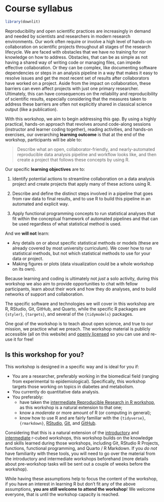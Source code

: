 # Course syllabus {#sec-syllabus}

```r
library(downlit)
```

Reproducibility and open scientific practices are increasingly in demand
and needed by scientists and researchers in modern research
environments. Our work often require or involve a high level of hands-on
collaboration on scientific projects throughout all stages of the
research lifecycle. We are faced with obstacles that we have no training
for nor knowledge on how to address. Obstacles, that can be as simple as
not having a shared way of writing code or managing files, can impede
effective collaboration. Or they can be complex, like documenting
software dependencies or steps in an analysis pipeline in a way that
makes it easy to resolve issues and get the most recent set of results
after collaborators have worked on a project. Aside from the impact on
collaboration, these barriers can even affect projects with just one
primary researcher. Ultimately, this can have consequences on the
reliability and reproducibility of scientific results, especially
considering that the measures taken to address these barriers are often
not explicitly shared in classical science output (like a publication).

With this workshop, we aim to begin addressing this gap. By using a highly
practical, hands-on approach that revolves around code-along sessions
(instructor and learner coding together), reading activities, and
hands-on exercises, our overarching **learning outcome** is that at the
end of the workshop, participants will be able to:

> Describe what an open, collaborator-friendly, and nearly-automated
> reproducible data analysis pipeline and workflow looks like, and then
> create a project that follows these concepts by using R.

Our specific **learning objectives** are to:

1.  Identify potential actions to streamline collaboration on a data
    analysis project and create projects that apply many of these
    actions using R.

2.  Describe and define the distinct steps involved in a pipeline that
    goes from raw data to final results, and to use R to build this
    pipeline in an automated and explicit way.

3.  Apply functional programming concepts to run statistical analyses
    that fit within the conceptual framework of automated pipelines and
    that can be used regardless of what statistical method is used.

And we **will not** learn:

-   Any details on or about specific statistical methods or models
    (these are already covered by most university curriculum). We cover
    how to run statistical methods, but not which statistical methods to
    use for your data or project.
-   Making figures or plots (data visualization could be a whole workshop
    on its own).

Because learning and coding is ultimately not *just* a solo activity,
during this workshop we also aim to provide opportunities to chat with
fellow participants, learn about their work and how they do analyses,
and to build networks of support and collaboration.

The specific software and technologies we will cover in this workshop are
R, RStudio, Git, GitHub, and Quarto, while the specific R packages are
`{styler}`, `{targets}`, and several of the `{tidymodels}` packages.

One goal of the workshop is to teach about open science, and true to our
mission, we practice what we preach. The workshop material is publicly
accessible (all on this website) and [openly
licensed](/index.qmd#licensing) so you can use and re-use it for free!

## Is this workshop for you?

This workshop is designed in a specific way and is ideal for you if:

-   You are a researcher, preferably working in the biomedical field
    (ranging from experimental to epidemiological). Specifically, this
    workshop targets those working on topics in diabetes and metabolism.
-   You currently do quantitative data analysis.
-   You preferably:
    -   have taken the [intermediate Reproducible Research in R
        workshop](https://r-cubed-intermediate.rostools.org/), as this
        workshop is a natural extension to that one;
    -   know a *moderate* or more amount of R (or computing in general);
    -   know how to use R and are fairly familiar with the
        `{tidyverse}`, `{rmarkdown}`, [RStudio](https://rstudio.com/),
        [Git](https://git-scm.com/), and [GitHub](https://github.com/).

Considering that this is a natural extension of the
[introductory](https://r-cubed-intro.rostools.org/) and
[intermediate](https://r-cubed-intermediate.rostools.org/) r-cubed
workshops, this workshop builds on the knowledge and skills learned during
those workshops, including Git, RStudio R Projects, functions, functional
programming, and Quarto / R Markdown. If you *do not* have familiarity
with these tools, you will need to go over the material from the
introductory and intermediate workshops beforehand (more details about
pre-workshop tasks will be sent out a couple of weeks before the workshop).

While having these assumptions help to focus the content of the workshop,
if you have an interest in learning R but don't fit any of the above
assumptions, **you are still welcome to attend the workshop**! We welcome
everyone, that is until the workshop capacity is reached.

